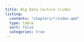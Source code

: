 ```yaml
---
title: Big Data lecture slides
listing:
  contents: "chapters/*/index.qmd"
  type: table
  sort: false
  categories: true
---
```


